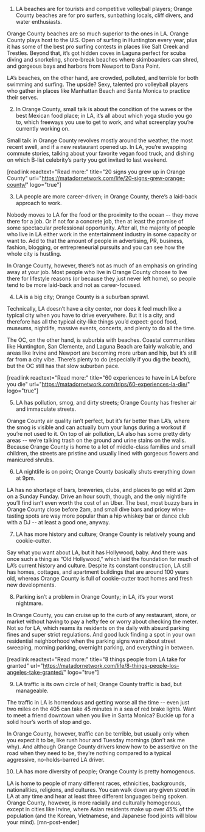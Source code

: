 1. LA beaches are for tourists and competitive volleyball players; Orange County beaches are for pro surfers, sunbathing locals, cliff divers, and water enthusiasts. 

Orange County beaches are so much superior to the ones in LA. Orange County plays host to the U.S. Open of surfing in Huntington every year, plus it has some of the best pro surfing contests in places like Salt Creek and Trestles. Beyond that, it’s got hidden coves in Laguna perfect for scuba diving and snorkeling, shore-break beaches where skimboarders can shred, and gorgeous bays and harbors from Newport to Dana Point.

LA’s beaches, on the other hand, are crowded, polluted, and terrible for both swimming and surfing. The upside? Sexy, talented pro volleyball players who gather in places like Manhattan Beach and Santa Monica to practice their serves.

2. In Orange County, small talk is about the condition of the waves or the best Mexican food place; in LA, it’s all about which yoga studio you go to, which freeways you use to get to work, and what screenplay you’re currently working on. 

Small talk in Orange County revolves mostly around the weather, the most recent swell, and if a new restaurant opened up. In LA, you’re swapping commute stories, talking about your favorite vegan food truck, and dishing on which B-list celebrity’s party you got invited to last weekend.

[readlink readtext="Read more:" title="20 signs you grew up in Orange County" url="https://matadornetwork.com/life/20-signs-grew-orange-county/" logo="true"]

3. LA people are more career-driven; in Orange County, there’s a laid-back approach to work.

Nobody moves to LA for the food or the proximity to the ocean -- they move there for a job. Or if not for a concrete job, then at least the promise of some spectacular professional opportunity. After all, the majority of people who live in LA either work in the entertainment industry in some capacity or want to. Add to that the amount of people in advertising, PR, business, fashion, blogging, or entrepreneurial pursuits and you can see how the whole city is hustling.

In Orange County, however, there’s not as much of an emphasis on grinding away at your job. Most people who live in Orange County choose to live there for lifestyle reasons (or because they just never left home), so people tend to be more laid-back and not as career-focused.

4. LA is a big city; Orange County is a suburban sprawl. 

Technically, LA doesn’t have a city center, nor does it feel much like a typical city when you have to drive everywhere. But it is a city, and therefore has all the typical city-like things you’d expect: good food, museums, nightlife, massive events, concerts, and plenty to do all the time.

The OC, on the other hand, is suburbia with beaches. Coastal communities like Huntington, San Clemente, and Laguna Beach are fairly walkable, and areas like Irvine and Newport are becoming more urban and hip, but it’s still far from a city vibe. There’s plenty to do (especially if you dig the beach), but the OC still has that slow suburban pace.

[readlink readtext="Read more:" title="60 experiences to have in LA before you die" url="https://matadornetwork.com/trips/60-experiences-la-die/" logo="true"]

5. LA has pollution, smog, and dirty streets; Orange County has fresher air and immaculate streets. 

Orange County air quality isn’t perfect, but it’s far better than LA’s, where the smog is visible and can actually burn your lungs during a workout if you’re not used to it. On top of air pollution, LA also has some pretty dirty areas -- we’re talking trash on the ground and urine stains on the walls. Because Orange County is home to a lot of middle-class families and small children, the streets are pristine and usually lined with gorgeous flowers and manicured shrubs.

6. LA nightlife is on point; Orange County basically shuts everything down at 9pm. 

LA has no shortage of bars, breweries, clubs, and places to go wild at 2pm on a Sunday Funday. Drive an hour south, though, and the only nightlife you’ll find isn’t even worth the cost of an Uber. The best, most buzzy bars in Orange County close before 2am, and small dive bars and pricey wine-tasting spots are way more popular than a hip whiskey bar or dance club with a DJ -- at least a good one, anyway.

7. LA has more history and culture; Orange County is relatively young and cookie-cutter. 

Say what you want about LA, but it has Hollywood, baby. And there was once such a thing as “Old Hollywood,” which laid the foundation for much of LA’s current history and culture. Despite its constant construction, LA still has homes, cottages, and apartment buildings that are around 100 years old, whereas Orange County is full of cookie-cutter tract homes and fresh new developments.

8. Parking isn’t a problem in Orange County; in LA, it’s your worst nightmare.

In Orange County, you can cruise up to the curb of any restaurant, store, or market without having to pay a hefty fee or worry about checking the meter. Not so for LA, which reams its residents on the daily with absurd parking fines and super strict regulations. And good luck finding a spot in your own residential neighborhood when the parking signs warn about street sweeping, morning parking, overnight parking, and everything in between.

[readlink readtext="Read more:" title="8 things people from LA take for granted" url="https://matadornetwork.com/life/8-things-people-los-angeles-take-granted/" logo="true"]

9. LA traffic is its own circle of hell; Orange County traffic is bad, but manageable. 

The traffic in LA is horrendous and getting worse all the time -- even just two miles on the 405 can take 45 minutes in a sea of red brake lights. Want to meet a friend downtown when you live in Santa Monica? Buckle up for a solid hour’s worth of stop and go.

In Orange County, however, traffic can be terrible, but usually only when you expect it to be, like rush hour and Tuesday mornings (don’t ask me why). And although Orange County drivers know how to be assertive on the road when they need to be, they’re nothing compared to a typical aggressive, no-holds-barred LA driver.

10. LA has more diversity of people; Orange County is pretty homogenous.

LA is home to people of many different races, ethnicities, backgrounds, nationalities, religions, and cultures. You can walk down any given street in LA at any time and hear at least three different languages being spoken. Orange County, however, is more racially and culturally homogenous, except in cities like Irvine, where Asian residents make up over 45% of the population (and the Korean, Vietnamese, and Japanese food joints will blow your mind). [mn-post-ender]